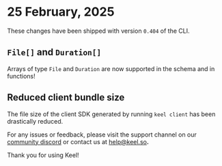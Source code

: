 # 25 February, 2025

These changes have been shipped with version `0.404` of the CLI.

## `File[]` and `Duration[]`

Arrays of type `File` and `Duration` are now supported in the schema and in functions!

## Reduced client bundle size

The file size of the client SDK generated by running `keel client` has been drastically reduced.

For any issues or feedback, please visit the support channel on our [community discord](https://keel.so/discord) or contact us at [help@keel.so](mailto:help@keel.so)**.**

Thank you for using Keel!